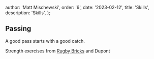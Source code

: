 
  author: 'Matt Mischewski',
  order: '6',
  date: '2023-02-12',
  title: 'Skills',
  description: 'Skills',
};


## Passing

A good pass starts with a good catch.

Strength exercises from [Rugby Bricks](https://www.facebook.com/watch/?v=528190152599915) and Dupont

<PlayNav />
